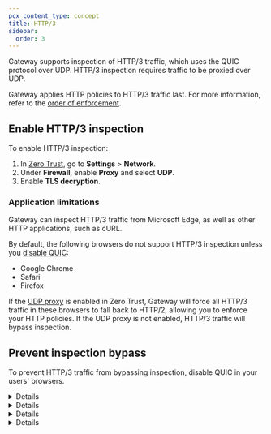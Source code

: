 ```yaml
---
pcx_content_type: concept
title: HTTP/3
sidebar:
  order: 3
---
```



Gateway supports inspection of HTTP/3 traffic, which uses the QUIC protocol over UDP. HTTP/3 inspection requires traffic to be proxied over UDP.

Gateway applies HTTP policies to HTTP/3 traffic last. For more information, refer to the [order of enforcement](/cloudflare-one/policies/gateway/order-of-enforcement/#http3-traffic).

## Enable HTTP/3 inspection

To enable HTTP/3 inspection:

1. In [Zero Trust](https://one.dash.cloudflare.com), go to **Settings** > **Network**.
2. Under **Firewall**, enable **Proxy** and select **UDP**.
3. Enable **TLS decryption**.

### Application limitations

Gateway can inspect HTTP/3 traffic from Microsoft Edge, as well as other HTTP applications, such as cURL.

By default, the following browsers do not support HTTP/3 inspection unless you [disable QUIC](#prevent-inspection-bypass):

- Google Chrome
- Safari
- Firefox

If the [UDP proxy](#enable-http3-inspection) is enabled in Zero Trust, Gateway will force all HTTP/3 traffic in these browsers to fall back to HTTP/2, allowing you to enforce your HTTP policies. If the UDP proxy is not enabled, HTTP/3 traffic will bypass inspection.

## Prevent inspection bypass

To prevent HTTP/3 traffic from bypassing inspection, disable QUIC in your users' browsers.

<Details header="Google Chrome">

1. Go to `chrome://flags`
2. Disable **Experimental QUIC protocol**.
3. Relaunch Chrome.

</Details>

<Details header="Safari">

1. Go to **Safari** > **Settings** > **Advanced** and enable **Show Develop menu in menu bar**, then relaunch Safari.
2. Go to **Develop** > **Experimental Features** and disable **HTTP/3**.
3. Relaunch Safari.

</Details>

<Details header="Firefox">

1. Go to `about:config`.
2. If you receive a warning, select **Accept the Risk and Continue**.
3. Disable **network.http.http3.enable**.
4. Relaunch Firefox.

</Details>

<Details header="Microsoft Edge">

1. Go to `edge://flags`
2. Disable **Experimental QUIC protocol**.
3. Relaunch Edge.

</Details>
